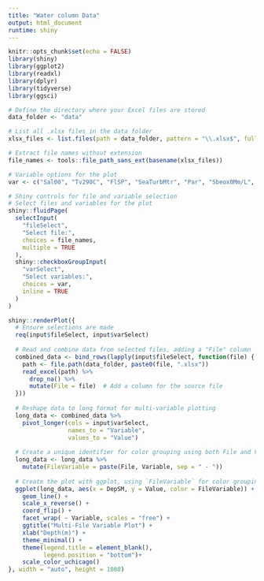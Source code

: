 ```yaml
---
title: "Water column Data"
output: html_document
runtime: shiny
---
```


```r
knitr::opts_chunk$set(echo = FALSE)
library(shiny)
library(ggplot2)
library(readxl)
library(dplyr)
library(tidyverse)
library(ggsci)

# Define the directory where your Excel files are stored
data_folder <- "data"

# List all .xlsx files in the data folder
xlsx_files <- list.files(path = data_folder, pattern = "\\.xlsx$", full.names = TRUE)

# Extract file names without extension
file_names <- tools::file_path_sans_ext(basename(xlsx_files))

# Variable options for the plot
var <- c("Sal00", "Tv290C", "FlSP", "SeaTurbMtr", "Par", "Sbeox0Mm/L", "Sbeox0PS")
```

```r
# Shiny controls for file and variable selection
# Select files and variables for the plot
shiny::fluidPage(
  selectInput(
    "fileSelect",
    "Select file:",
    choices = file_names,
    multiple = TRUE
  ),
  shiny::checkboxGroupInput(
    "varSelect",
    "Select variables:",
    choices = var,
    inline = TRUE
  )
)
```

```r
shiny::renderPlot({
  # Ensure selections are made
  req(input$fileSelect, input$varSelect)
  
  # Read and combine data from selected files, adding a "File" column
  combined_data <- bind_rows(lapply(input$fileSelect, function(file) {
    path <- file.path(data_folder, paste0(file, ".xlsx"))
    read_excel(path) %>%
      drop_na() %>%
      mutate(File = file)  # Add a column for the source file
  }))
  
  # Reshape data to long format for multi-variable plotting
  long_data <- combined_data %>%
    pivot_longer(cols = input$varSelect,
                 names_to = "Variable",
                 values_to = "Value")
  
  # Create a unique identifier for color grouping using both File and Variable
  long_data <- long_data %>%
    mutate(FileVariable = paste(File, Variable, sep = " - "))
  
  # Create the plot with ggplot, using `FileVariable` for color grouping
  ggplot(long_data, aes(x = DepSM, y = Value, color = FileVariable)) +
    geom_line() +
    scale_x_reverse() +
    coord_flip() +
    facet_wrap( ~ Variable, scales = "free") +
    ggtitle("Multi-File Variable Plot") +
    xlab("Depth(m)") +
    theme_minimal() +
    theme(legend.title = element_blank(),
          legend.position = "bottom")+
    scale_color_uchicago()
}, width = "auto", height = 1080)
```
